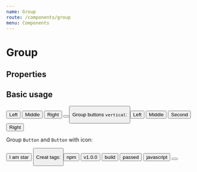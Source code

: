 ```yaml
---
name: Group
route: /components/group
menu: Components
---
```


# Group

## Properties

<PropsTable of={Group} />

## Basic usage

<Playground>
  <Group variant='primary' outlined>
    <Button icon='star'>Left</Button>
    <Button>Middle</Button>
    <Button>Right</Button>
  </Group>

  <Group variant="switch">
    <Button iconType="solid" icon="th" />
    <Button iconType="solid" icon="bars" outlined />
  </Group>
</Playground>

Group buttons `vertical`:

<Playground>
  <Group vertical>
    <Button variant='success'>Left</Button>
    <Button variant='gray'>Middle</Button>
    <Button variant='gray'>Second</Button>
    <Button variant='success'>Right</Button>
  </Group>
</Playground>

Group `Button` and `Button` with icon:

<Playground>
  <Group>
    <Button variant='danger'>I am star</Button>
    <Button bg='#f05c1d' color='white' borderColor='#f05c1d' icon='star' />
  </Group>
</Playground>

Creat tags:

<Playground>
  <ChildrenProps mr={1} fontSize='tiny'>
    <Group>
      <Button variant='primary'>npm</Button>
      <Button variant='blue'>v1.0.0</Button>
    </Group>
    <Group>
      <Button variant='primary'>build</Button>
      <Button variant='success'>passed</Button>
    </Group>
    <Group>
      <Button static variant='blue'>javascript</Button>
      <Button bg='light' borderColor='light' color='white' icon='times' />
    </Group>
  </ChildrenProps>
</Playground>
